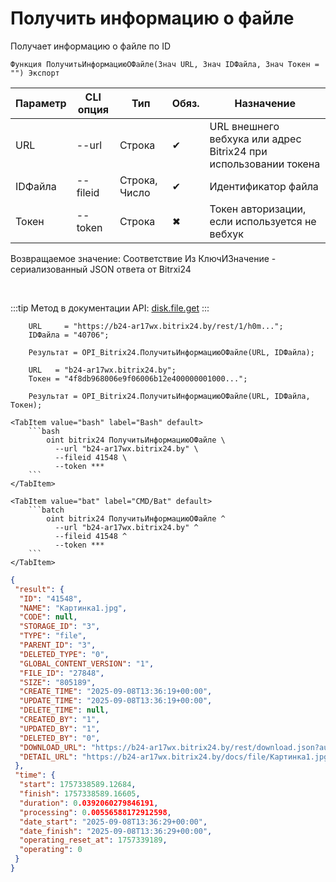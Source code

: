 ﻿---
sidebar_position: 3
description: Получить информацию о файле и другие функции для работы с Bitrix24 в Открытом пакете интеграций - бесплатной open-source библиотеке интеграций для 1С:Предприятие 8, OneScript и CLI
keywords: [1C, 1С, 1С:Предприятие, 1С:Предприятие 8.3, API, Интеграция, Сервисы, Обмен, OneScript, CLI, Bitrix24]
---


# Получить информацию о файле
 Получает информацию о файле по ID



`Функция ПолучитьИнформациюОФайле(Знач URL, Знач IDФайла, Знач Токен = "") Экспорт`

  | Параметр | CLI опция | Тип | Обяз. | Назначение |
  |-|-|-|-|-|
  | URL | --url | Строка | &#x2714; | URL внешнего вебхука или адрес Bitrix24 при использовании токена |
  | IDФайла | --fileid | Строка, Число | &#x2714; | Идентификатор файла |
  | Токен | --token | Строка | &#x2716; | Токен авторизации, если используется не вебхук |

  
  Возвращаемое значение:   Соответствие Из КлючИЗначение - сериализованный JSON ответа от Bitrxi24

<br/>

:::tip
Метод в документации API: [disk.file.get](https://dev.1c-bitrix.ru/rest_help/disk/file/disk_file_get.php)
:::
<br/>



```bsl title="Пример использования для 1С:Предприятие/OneScript"
    URL     = "https://b24-ar17wx.bitrix24.by/rest/1/h0m...";
    IDФайла = "40706";

    Результат = OPI_Bitrix24.ПолучитьИнформациюОФайле(URL, IDФайла);

    URL   = "b24-ar17wx.bitrix24.by";
    Токен = "4f8db968006e9f06006b12e400000001000...";

    Результат = OPI_Bitrix24.ПолучитьИнформациюОФайле(URL, IDФайла, Токен);
```
    

 <Tabs>
  
    <TabItem value="bash" label="Bash" default>
        ```bash
            oint bitrix24 ПолучитьИнформациюОФайле \
              --url "b24-ar17wx.bitrix24.by" \
              --fileid 41548 \
              --token ***
        ```
    </TabItem>
  
    <TabItem value="bat" label="CMD/Bat" default>
        ```batch
            oint bitrix24 ПолучитьИнформациюОФайле ^
              --url "b24-ar17wx.bitrix24.by" ^
              --fileid 41548 ^
              --token ***
        ```
    </TabItem>
</Tabs>


```json title="Результат"
{
 "result": {
  "ID": "41548",
  "NAME": "Картинка1.jpg",
  "CODE": null,
  "STORAGE_ID": "3",
  "TYPE": "file",
  "PARENT_ID": "3",
  "DELETED_TYPE": "0",
  "GLOBAL_CONTENT_VERSION": "1",
  "FILE_ID": "27848",
  "SIZE": "805189",
  "CREATE_TIME": "2025-09-08T13:36:19+00:00",
  "UPDATE_TIME": "2025-09-08T13:36:19+00:00",
  "DELETE_TIME": null,
  "CREATED_BY": "1",
  "UPDATED_BY": "1",
  "DELETED_BY": "0",
  "DOWNLOAD_URL": "https://b24-ar17wx.bitrix24.by/rest/download.json?auth=aae8be68006e9f06006b12e400000001000007d94e65af0f880a08f29284304b2a88a7&token=disk%7CaWQ9NDE1NDgmXz1ibnczSmVXTGNubFBDQ05BdzFuNnQwWGJvRTdVZEhQeQ%3D%3D%7CImRvd25sb2FkfGRpc2t8YVdROU5ERTFORGdtWHoxaWJuY3pTbVZYVEdOdWJGQkRRMDVCZHpGdU5uUXdXR0p2UlRkVlpFaFFlUT09fGFhZThiZTY4MDA2ZTlmMDYwMDZiMTJlNDAwMDAwMDAxMDAwMDA3ZDk0ZTY1YWYwZjg4MGEwOGYyOTI4NDMwNGIyYTg4YTci.c0TPS4efPUnAyFmnY%2FTjs5w6vM%2FGLItKZYA0eI5gBcc%3D",
  "DETAIL_URL": "https://b24-ar17wx.bitrix24.by/docs/file/Картинка1.jpg"
 },
 "time": {
  "start": 1757338589.12684,
  "finish": 1757338589.16605,
  "duration": 0.0392060279846191,
  "processing": 0.00556588172912598,
  "date_start": "2025-09-08T13:36:29+00:00",
  "date_finish": "2025-09-08T13:36:29+00:00",
  "operating_reset_at": 1757339189,
  "operating": 0
 }
}
```
